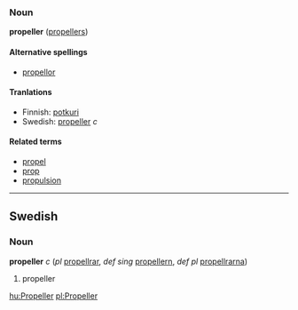 ===Noun===
'''propeller''' ([[propellers]])

====Alternative spellings====
*[[propellor]]

====Tranlations====

*Finnish: [[potkuri]]
*Swedish: [[propeller]] ''c''

====Related terms====
*[[propel]]
*[[prop]]
*[[propulsion]]


----
==Swedish==
===Noun===
'''propeller''' ''c'' (''pl'' [[propellrar]], ''def sing'' [[propellern]], ''def pl'' [[propellrarna]])

# propeller

[[hu:Propeller]]
[[pl:Propeller]]